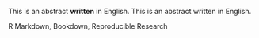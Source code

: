 This is an abstract **written** in English.
This is an abstract written in English.


R Markdown, Bookdown, Reproducible Research